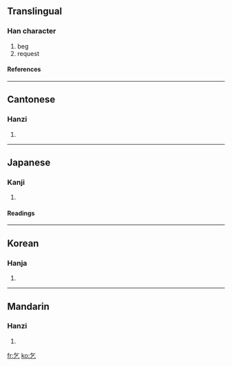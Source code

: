 ==Translingual==
===Han character===
{{Han char|rad=乙|as=02|sn=3|four=8071<sub>7</sub>|canj=人弓 (ON)}}
# beg
# request
====References====
{{Han ref|kx=0084.030|dkj=00170|dj=0170.030|hdz=10050.070|uh=4E5E|ud=20062|bh=A45E|bd=42078}}
----
==Cantonese==
===Hanzi===
{{yue-hanzi|jyut=|y=hat1}}
# {{defn|Cantonese}}
----
==Japanese==
===Kanji===
{{ja-kanji|grade=|rs=乙02}}
# {{defn|Japanese}}
====Readings====
{{ja-readings|on=[[こつ]] (kotsu), [[き]] (ki)|kun=[[こう]] (kou), [[こい]] (koi)}}
----
==Korean==
===Hanja===
{{ko-hanja|hangeul=[[걸]], [[기]]|rv=geol, gi|mr=kŏl, ki}}
# {{defn|Korean}}
----
==Mandarin==
===Hanzi===
{{cmn-hanzi|pin=[[qǐ]] (qi3)|wg=ch'i<sup>3</sup>}}
# {{defn|Mandarin}}

[[fr:乞]]
[[ko:乞]]